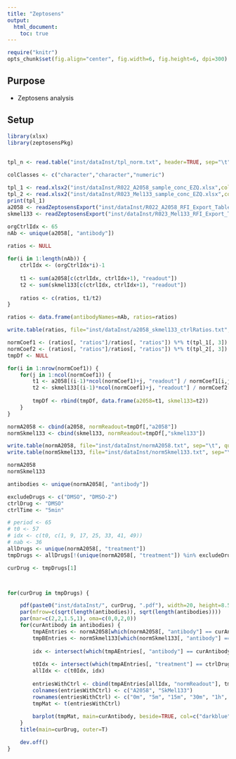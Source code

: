 ```yaml
---
title: "Zeptosens"
output: 
  html_document:
    toc: true
---
```


```r
require("knitr")
opts_chunk$set(fig.align="center", fig.width=6, fig.height=6, dpi=300)
```

## Purpose
* Zeptosens analysis

## Setup 
```r
library(xlsx)
library(zeptosensPkg)
```

##
```r
tpl_n <- read.table("inst/dataInst/tpl_norm.txt", header=TRUE, sep="\t", comment.char='')

colClasses <- c("character","character","numeric")
        
tpl_1 <- read.xlsx2("inst/dataInst/R022_A2058_sample_conc_EZQ.xlsx",colClasses=colClasses, stringsAsFactors=F, sheetIndex=1)
tpl_2 <- read.xlsx2("inst/dataInst/R023_Mel133_sample_conc_EZQ.xlsx",colClasses=colClasses, stringsAsFactors=F, sheetIndex=1)
print(tpl_1)
a2058 <- readZeptosensExport("inst/dataInst/R022_A2058_RFI_Export_Table.xls", c("sampleName", "treatment", "time"))
skmel133 <- readZeptosensExport("inst/dataInst/R023_Mel133_RFI_Export_Table.xls", c("sampleName", "treatment", "time"))

orgCtrlIdx <- 65
nAb <- unique(a2058[, "antibody"])

ratios <- NULL
    
for(i in 1:length(nAb)) {
    ctrlIdx <- (orgCtrlIdx*i)-1
    
    t1 <- sum(a2058[c(ctrlIdx, ctrlIdx+1), "readout"])
    t2 <- sum(skmel133[c(ctrlIdx, ctrlIdx+1), "readout"])
    
    ratios <- c(ratios, t1/t2)
}

ratios <- data.frame(antibodyNames=nAb, ratios=ratios)

write.table(ratios, file="inst/dataInst/a2058_skmel133_ctrlRatios.txt", sep="\t", col.names=TRUE, row.names=FALSE, quote=FALSE)

normCoef1 <- (ratios[, "ratios"]/ratios[, "ratios"]) %*% t(tpl_1[, 3])
normCoef2 <- (ratios[, "ratios"]/ratios[, "ratios"]) %*% t(tpl_2[, 3])
tmpDf <- NULL

for(i in 1:nrow(normCoef1)) {
    for(j in 1:ncol(normCoef1)) {
        t1 <- a2058[(i-1)*ncol(normCoef1)+j, "readout"] / normCoef1[i,j]
        t2 <- skmel133[(i-1)*ncol(normCoef1)+j, "readout"] / normCoef2[i,j]
        
        tmpDf <- rbind(tmpDf, data.frame(a2058=t1, skmel133=t2))
    }
}

normA2058 <- cbind(a2058, normReadout=tmpDf[,"a2058"]) 
normSkmel133 <- cbind(skmel133, normReadout=tmpDf[,"skmel133"]) 

write.table(normA2058, file="inst/dataInst/normA2058.txt", sep="\t", quote=FALSE, row.names=FALSE, col.names=TRUE)
write.table(normSkmel133, file="inst/dataInst/normSkmel133.txt", sep="\t", quote=FALSE, row.names=FALSE, col.names=TRUE)
```

```r

normA2058
normSkmel133

antibodies <- unique(normA2058[, "antibody"])

excludeDrugs <- c("DMSO", "DMSO-2")
ctrlDrug <- "DMSO"
ctrlTime <- "5min"

# period <- 65
# t0 <- 57
# idx <- c(t0, c(1, 9, 17, 25, 33, 41, 49))
# nab <- 36
allDrugs <- unique(normA2058[, "treatment"])
tmpDrugs <- allDrugs[!(unique(normA2058[, "treatment"]) %in% excludeDrugs)]

curDrug <- tmpDrugs[1]



for(curDrug in tmpDrugs) {

    pdf(paste0("inst/dataInst/", curDrug, ".pdf"), width=20, height=8.5)
    par(mfrow=c(sqrt(length(antibodies)), sqrt(length(antibodies))))
    par(mar=c(2,2,1.5,1), oma=c(0,0,2,0))
    for(curAntibody in antibodies) {
        tmpAEntries <- normA2058[which(normA2058[, "antibody"] == curAntibody), ]
        tmpBEntries <- normSkmel133[which(normSkmel133[, "antibody"] == curAntibody), ]
        
        idx <- intersect(which(tmpAEntries[, "antibody"] == curAntibody), which(tmpAEntries[, "treatment"] == curDrug))
        
        t0Idx <- intersect(which(tmpAEntries[, "treatment"] == ctrlDrug), which(tmpAEntries[, "time"] == ctrlTime))
        allIdx <- c(t0Idx, idx)
        
        entriesWithCtrl <- cbind(tmpAEntries[allIdx, "normReadout"], tmpBEntries[allIdx, "normReadout"])
        colnames(entriesWithCtrl) <- c("A2058", "SkMel133")
        rownames(entriesWithCtrl) <- c("0m", "5m", "15m", "30m", "1h", "12h", "24h", "48h")
        tmpMat <- t(entriesWithCtrl)
        
        barplot(tmpMat, main=curAntibody, beside=TRUE, col=c("darkblue","red"), cex.main=0.9, cex.axis=0.7)
    }
    title(main=curDrug, outer=T)

    dev.off()
}
   
```
